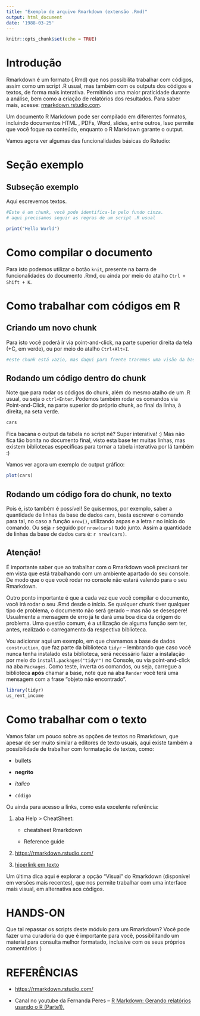 ```yaml
---
title: "Exemplo de arquivo Rmarkdown (extensão .Rmd)"
output: html_document
date: '1988-03-25'
---
```


```r
knitr::opts_chunk$set(echo = TRUE)
```

# Introdução

Rmarkdown é um formato (.Rmd) que nos possibilita trabalhar com códigos, assim como um script .R usual, mas também com os outputs dos códigos e textos, de forma mais interativa. Permitindo uma maior praticidade durante a análise, bem como a criação de relatórios dos resultados. Para saber mais, acesse: [rmarkdown.rstudio.com](https://rmarkdown.rstudio.com/).

Um documento R Markdown pode ser compilado em diferentes formatos, incluindo documentos HTML , PDFs, Word, slides, entre outros, Isso permite que você foque na conteúdo, enquanto o R Markdown garante o output. 


Vamos agora ver algumas das funcionalidades básicas do Rstudio:


# Seção exemplo

## Subseção exemplo

Aqui escrevemos textos.

```r
#Este é um chunk, você pode identifica-lo pelo fundo cinza.
# aqui precisamos seguir as regras de um script .R usual

print("Hello World")
```


# Como compilar o documento

Para isto podemos utilizar o botão `knit`, presente na barra de funcionalidades do documento .Rmd, ou ainda por meio do atalho `Ctrl + Shift + K`.


# Como trabalhar com códigos em R

## Criando um novo chunk

Para isto você poderá ir via point-and-click, na parte superior direita da tela (+C, em verde), ou por meio do atalho `Ctrl+Alt+I`.

```r
#este chunk está vazio, mas daqui para frente traremos uma visão da base cars
```

## Rodando um código dentro do chunk

Note que para rodar os códigos do chunk, além do mesmo atalho de um .R usual, ou seja o `ctrl+Enter`. Podemos também rodar os comandos via Point-and-Click, na parte superior do próprio chunk, ao final da linha, à direita, na seta verde.

```r
cars
```


Fica bacana o output da tabela no script né? Super interativa! :)
Mas não fica tão bonita no documento final, visto esta base ter muitas linhas, mas existem bibliotecas específicas para tornar a tabela interativa por lá também :)  

Vamos ver agora um exemplo de output gráfico:

```r
plot(cars)
```

## Rodando um código fora do chunk, no texto

Pois é, isto também é possível! Se quisermos, por exemplo, saber a quantidade de linhas da base de dados `cars`, basta escrever o comando para tal, no caso a função `nrow()`, utilizando aspas e a letra r no início do comando. Ou seja `r` seguido por `nrow(cars)` tudo junto. Assim a quantidade de linhas da base de dados cars é: `r nrow(cars)`.

## Atenção!

É importante saber que ao trabalhar com o Rmarkdown você precisará ter em vista que está trabalhando com um ambiente apartado do seu console. De modo que o que você rodar no console não estará valendo para o seu Rmarkdown.

Outro ponto importante é que a cada vez que você compilar o documento, você irá rodar o seu .Rmd desde o início. Se qualquer chunk tiver qualquer tipo de problema, o documento não será gerado -- mas não se desespere! Usualmente a mensagem de erro já te dará uma boa dica da origem do problema. Uma questão comum, é a utilização de alguma função sem ter, antes, realizado o carregamento da respectiva biblioteca.

Vou adicionar aqui um exemplo, em que chamamos a base de dados `construction`, que faz parte da biblioteca `tidyr` -- lembrando que caso você nunca tenha instalado esta biblioteca, será necessário fazer a instalação por meio do `install.packages("tidyr")` no Console, ou via point-and-click na aba `Packages`. Como teste, inverta os comandos, ou seja, carregue a biblioteca **após** chamar a base, note que na aba `Render` você terá uma mensagem com a frase "objeto não encontrado".

```r
library(tidyr)
us_rent_income
```


# Como trabalhar com o texto

Vamos falar um pouco sobre as opções de textos no Rmarkdown, que apesar de ser muito similar a editores de texto usuais, aqui existe também a possibilidade de trabalhar com formatação de textos, como:

-   bullets

-   **negrito**

-   *italico*

-   `código`

Ou ainda para acesso a links, como esta excelente referência:

1.  aba Help \> CheatSheet:

    -    cheatsheet Rmarkdown

    -   Reference guide

2.  <https://rmarkdown.rstudio.com/>

3.  [hiperlink em texto](https://rmarkdown.rstudio.com/)

Um última dica aqui é explorar a opção "Visual" do Rmarkdown (disponível em versões mais recentes), que nos permite trabalhar com uma interface mais visual, em alternativa aos códigos.



# HANDS-ON

Que tal repassar os scripts deste módulo para um Rmarkdown? Você pode fazer uma curadoria do que é importante para você, possibilitando um material para consulta melhor formatado, inclusive com os seus próprios comentários :)

# REFERÊNCIAS

- <https://rmarkdown.rstudio.com/>

- Canal no youtube da Fernanda Peres – [R Markdown: Gerando relatórios usando o R (Parte1), ](https://www.youtube.com/watch?v=obxa5VH4WvY)  
